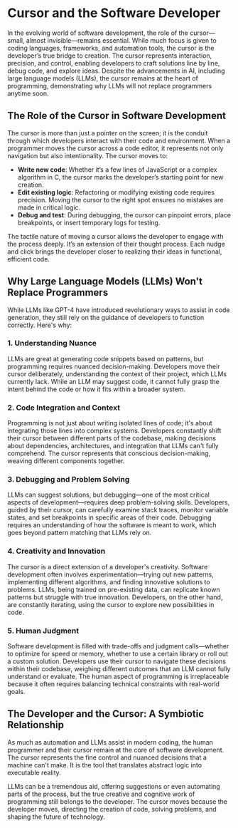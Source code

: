 # Cursor and the Software Developer

In the evolving world of software development, the role of the cursor—small, almost invisible—remains essential. While much focus is given to coding languages, frameworks, and automation tools, the cursor is the developer’s true bridge to creation. The cursor represents interaction, precision, and control, enabling developers to craft solutions line by line, debug code, and explore ideas. Despite the advancements in AI, including large language models (LLMs), the cursor remains at the heart of programming, demonstrating why LLMs will not replace programmers anytime soon.

## The Role of the Cursor in Software Development

The cursor is more than just a pointer on the screen; it is the conduit through which developers interact with their code and environment. When a programmer moves the cursor across a code editor, it represents not only navigation but also intentionality. The cursor moves to:

- **Write new code**: Whether it’s a few lines of JavaScript or a complex algorithm in C, the cursor marks the developer’s starting point for new creation.
- **Edit existing logic**: Refactoring or modifying existing code requires precision. Moving the cursor to the right spot ensures no mistakes are made in critical logic.
- **Debug and test**: During debugging, the cursor can pinpoint errors, place breakpoints, or insert temporary logs for testing.

The tactile nature of moving a cursor allows the developer to engage with the process deeply. It’s an extension of their thought process. Each nudge and click brings the developer closer to realizing their ideas in functional, efficient code.

## Why Large Language Models (LLMs) Won't Replace Programmers

While LLMs like GPT-4 have introduced revolutionary ways to assist in code generation, they still rely on the guidance of developers to function correctly. Here's why:

### 1. **Understanding Nuance**
LLMs are great at generating code snippets based on patterns, but programming requires nuanced decision-making. Developers move their cursor deliberately, understanding the context of their project, which LLMs currently lack. While an LLM may suggest code, it cannot fully grasp the intent behind the code or how it fits within a broader system.

### 2. **Code Integration and Context**
Programming is not just about writing isolated lines of code; it's about integrating those lines into complex systems. Developers constantly shift their cursor between different parts of the codebase, making decisions about dependencies, architectures, and integration that LLMs can't fully comprehend. The cursor represents that conscious decision-making, weaving different components together.

### 3. **Debugging and Problem Solving**
LLMs can suggest solutions, but debugging—one of the most critical aspects of development—requires deep problem-solving skills. Developers, guided by their cursor, can carefully examine stack traces, monitor variable states, and set breakpoints in specific areas of their code. Debugging requires an understanding of how the software is meant to work, which goes beyond pattern matching that LLMs rely on.

### 4. **Creativity and Innovation**
The cursor is a direct extension of a developer's creativity. Software development often involves experimentation—trying out new patterns, implementing different algorithms, and finding innovative solutions to problems. LLMs, being trained on pre-existing data, can replicate known patterns but struggle with true innovation. Developers, on the other hand, are constantly iterating, using the cursor to explore new possibilities in code.

### 5. **Human Judgment**
Software development is filled with trade-offs and judgment calls—whether to optimize for speed or memory, whether to use a certain library or roll out a custom solution. Developers use their cursor to navigate these decisions within their codebase, weighing different outcomes that an LLM cannot fully understand or evaluate. The human aspect of programming is irreplaceable because it often requires balancing technical constraints with real-world goals.

## The Developer and the Cursor: A Symbiotic Relationship

As much as automation and LLMs assist in modern coding, the human programmer and their cursor remain at the core of software development. The cursor represents the fine control and nuanced decisions that a machine can't make. It is the tool that translates abstract logic into executable reality.

LLMs can be a tremendous aid, offering suggestions or even automating parts of the process, but the true creative and cognitive work of programming still belongs to the developer. The cursor moves because the developer moves, directing the creation of code, solving problems, and shaping the future of technology.
